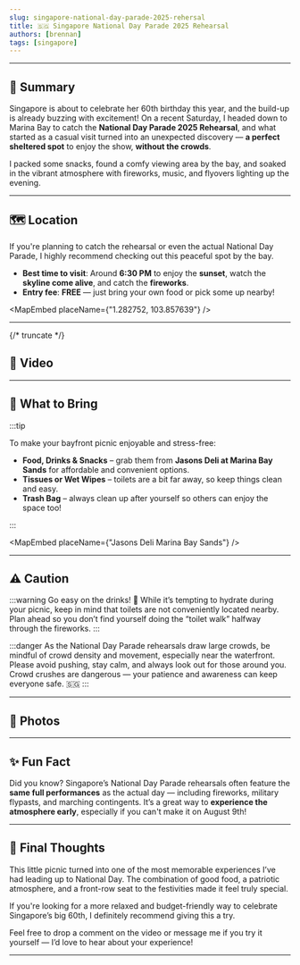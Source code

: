 ```yaml
---
slug: singapore-national-day-parade-2025-rehersal
title: 🇸🇬 Singapore National Day Parade 2025 Rehearsal
authors: [brennan]
tags: [singapore]
---
```



---

## 📝 **Summary**

Singapore is about to celebrate her 60th birthday this year, and the build-up is already buzzing with excitement! On a recent Saturday, I headed down to Marina Bay to catch the **National Day Parade 2025 Rehearsal**, and what started as a casual visit turned into an unexpected discovery — **a perfect sheltered spot** to enjoy the show, **without the crowds**.

I packed some snacks, found a comfy viewing area by the bay, and soaked in the vibrant atmosphere with fireworks, music, and flyovers lighting up the evening.

---

## 🗺️ Location

If you're planning to catch the rehearsal or even the actual National Day Parade, I highly recommend checking out this peaceful spot by the bay.

- **Best time to visit**: Around **6:30 PM** to enjoy the **sunset**, watch the **skyline come alive**, and catch the **fireworks**.
- **Entry fee**: **FREE** — just bring your own food or pick some up nearby!

<MapEmbed placeName={"1.282752, 103.857639"} />

---

{/* truncate */}

## 🎥 Video

<YouTubeEmbed videoId="OgQDQJNvfQA" />

---

## 🧳 What to Bring

:::tip

To make your bayfront picnic enjoyable and stress-free:

- **Food, Drinks & Snacks** – grab them from **Jasons Deli at Marina Bay Sands** for affordable and convenient options.
- **Tissues or Wet Wipes** – toilets are a bit far away, so keep things clean and easy.
- **Trash Bag** – always clean up after yourself so others can enjoy the space too!

:::

<MapEmbed placeName={"Jasons Deli Marina Bay Sands"} />

---

## ⚠️ Caution

:::warning
Go easy on the drinks! 🧃 While it’s tempting to hydrate during your picnic, keep in mind that toilets are not conveniently located nearby. Plan ahead so you don’t find yourself doing the “toilet walk” halfway through the fireworks.
:::

:::danger
As the National Day Parade rehearsals draw large crowds, be mindful of crowd density and movement, especially near the waterfront.
Please avoid pushing, stay calm, and always look out for those around you.
Crowd crushes are dangerous — your patience and awareness can keep everyone safe. 🇸🇬
:::

---

## 📸 Photos

<TitledImage
  src="/img/vlog2/1.JPG"
  title="Singapore's Night Skyline "
  alt="Singapore's Night Skyline"
/>

<TitledImage
  src="/img/vlog2/2.JPG"
  title="Green Fireworks Display"
  alt="Green Fireworks Display"
/>

<TitledImage
  src="/img/vlog2/3.JPG"
  title="Red Fireworks Display"
  alt="Red Fireworks Display"
/>

---

## ✨ Fun Fact

Did you know? Singapore’s National Day Parade rehearsals often feature the **same full performances** as the actual day — including fireworks, military flypasts, and marching contingents. It’s a great way to **experience the atmosphere early**, especially if you can't make it on August 9th!

---

## 💬 Final Thoughts

This little picnic turned into one of the most memorable experiences I’ve had leading up to National Day. The combination of good food, a patriotic atmosphere, and a front-row seat to the festivities made it feel truly special.

If you're looking for a more relaxed and budget-friendly way to celebrate Singapore’s big 60th, I definitely recommend giving this a try.

Feel free to drop a comment on the video or message me if you try it yourself — I’d love to hear about your experience!

---
